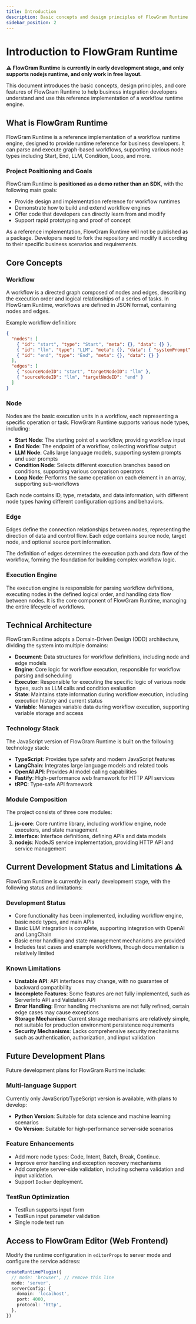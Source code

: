 ```yaml
---
title: Introduction
description: Basic concepts and design principles of FlowGram Runtime
sidebar_position: 2
---
```


# Introduction to FlowGram Runtime

**⚠️ FlowGram Runtime is currently in early development stage, and only supports nodejs runtime, and only work in free layout.**

This document introduces the basic concepts, design principles, and core features of FlowGram Runtime to help business integration developers understand and use this reference implementation of a workflow runtime engine.

## What is FlowGram Runtime

FlowGram Runtime is a reference implementation of a workflow runtime engine, designed to provide runtime reference for business developers. It can parse and execute graph-based workflows, supporting various node types including Start, End, LLM, Condition, Loop, and more.

### Project Positioning and Goals

FlowGram Runtime is **positioned as a demo rather than an SDK**, with the following main goals:

- Provide design and implementation reference for workflow runtimes
- Demonstrate how to build and extend workflow engines
- Offer code that developers can directly learn from and modify
- Support rapid prototyping and proof of concept

As a reference implementation, FlowGram Runtime will not be published as a package. Developers need to fork the repository and modify it according to their specific business scenarios and requirements.

## Core Concepts

### Workflow

A workflow is a directed graph composed of nodes and edges, describing the execution order and logical relationships of a series of tasks. In FlowGram Runtime, workflows are defined in JSON format, containing nodes and edges.

Example workflow definition:

```json
{
  "nodes": [
    { "id": "start", "type": "Start", "meta": {}, "data": {} },
    { "id": "llm", "type": "LLM", "meta": {}, "data": { "systemPrompt": "You are an assistant", "userPrompt": "{{start.input}}" } },
    { "id": "end", "type": "End", "meta": {}, "data": {} }
  ],
  "edges": [
    { "sourceNodeID": "start", "targetNodeID": "llm" },
    { "sourceNodeID": "llm", "targetNodeID": "end" }
  ]
}
```

### Node

Nodes are the basic execution units in a workflow, each representing a specific operation or task. FlowGram Runtime supports various node types, including:

- **Start Node**: The starting point of a workflow, providing workflow input
- **End Node**: The endpoint of a workflow, collecting workflow output
- **LLM Node**: Calls large language models, supporting system prompts and user prompts
- **Condition Node**: Selects different execution branches based on conditions, supporting various comparison operators
- **Loop Node**: Performs the same operation on each element in an array, supporting sub-workflows

Each node contains ID, type, metadata, and data information, with different node types having different configuration options and behaviors.

### Edge

Edges define the connection relationships between nodes, representing the direction of data and control flow. Each edge contains source node, target node, and optional source port information.

The definition of edges determines the execution path and data flow of the workflow, forming the foundation for building complex workflow logic.

### Execution Engine

The execution engine is responsible for parsing workflow definitions, executing nodes in the defined logical order, and handling data flow between nodes. It is the core component of FlowGram Runtime, managing the entire lifecycle of workflows.

## Technical Architecture

FlowGram Runtime adopts a Domain-Driven Design (DDD) architecture, dividing the system into multiple domains:

- **Document**: Data structures for workflow definitions, including node and edge models
- **Engine**: Core logic for workflow execution, responsible for workflow parsing and scheduling
- **Executor**: Responsible for executing the specific logic of various node types, such as LLM calls and condition evaluation
- **State**: Maintains state information during workflow execution, including execution history and current status
- **Variable**: Manages variable data during workflow execution, supporting variable storage and access

### Technology Stack

The JavaScript version of FlowGram Runtime is built on the following technology stack:

- **TypeScript**: Provides type safety and modern JavaScript features
- **LangChain**: Integrates large language models and related tools
- **OpenAI API**: Provides AI model calling capabilities
- **Fastify**: High-performance web framework for HTTP API services
- **tRPC**: Type-safe API framework

### Module Composition

The project consists of three core modules:

1. **js-core**: Core runtime library, including workflow engine, node executors, and state management
2. **interface**: Interface definitions, defining APIs and data models
3. **nodejs**: NodeJS service implementation, providing HTTP API and service management

## Current Development Status and Limitations ⚠️

FlowGram Runtime is currently in early development stage, with the following status and limitations:

### Development Status

- Core functionality has been implemented, including workflow engine, basic node types, and main APIs
- Basic LLM integration is complete, supporting integration with OpenAI and LangChain
- Basic error handling and state management mechanisms are provided
- Includes test cases and example workflows, though documentation is relatively limited

### Known Limitations

- **Unstable API**: API interfaces may change, with no guarantee of backward compatibility
- **Incomplete Features**: Some features are not fully implemented, such as ServerInfo API and Validation API
- **Error Handling**: Error handling mechanisms are not fully refined, certain edge cases may cause exceptions
- **Storage Mechanism**: Current storage mechanisms are relatively simple, not suitable for production environment persistence requirements
- **Security Mechanisms**: Lacks comprehensive security mechanisms such as authentication, authorization, and input validation

## Future Development Plans

Future development plans for FlowGram Runtime include:

### Multi-language Support

Currently only JavaScript/TypeScript version is available, with plans to develop:
- **Python Version**: Suitable for data science and machine learning scenarios
- **Go Version**: Suitable for high-performance server-side scenarios

### Feature Enhancements

- Add more node types: Code, Intent, Batch, Break, Continue.
- Improve error handling and exception recovery mechanisms
- Add complete server-side validation, including schema validation and input validation.
- Support `Docker` deployment.

### TestRun Optimization

- TestRun supports input form
- TestRun input parameter validation
- Single node test run

## Access to FlowGram Editor (Web Frontend)

Modify the runtime configuration in `editorProps` to server mode and configure the service address:

```ts
createRuntimePlugin({
  // mode: 'browser', // remove this line
  mode: 'server',
  serverConfig: {
    domain: 'localhost',
    port: 4000,
    protocol: 'http',
  },
})
```
